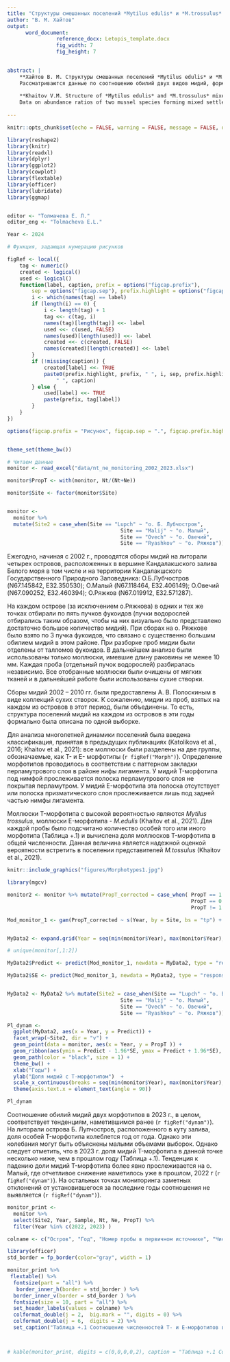 ```yaml
---
title: "Cтруктуры смешанных поселений *Mytilus edulis* и *M.trossulus* в вершине Кандалакшского залива"
author: "В. М. Хайтов"
output: 
      word_document:
                reference_docx: Letopis_template.docx
                fig_width: 7
                fig_height: 7

 
abstract: |
    **Хайтов В. М. Cтруктуры смешанных поселений *Mytilus edulis* и *M.trossulus* в вершине Кандалакшского залива ** // Толмачева Е. Л.  (ред.) Летопись природы Кадалакшского заповедника за 2024 год (ежегодный отчет). Кандалакша. Т.1 (Летопись природы Кандалакшского заповедника, кн. ++)
    Рассматриваются данные по соотношению обилий двух видов мидий, формирующих смешанные поселения в стандартных точках наблюдений (четыре оcтрова, расположенных на разном расстоянии от кута залива и пять мидиевых банок). 
    
    **Khaitov V.M. Structure of *Mytilus edulis* and *M.trossulus* mixed settlements in the top of Kandalaksha Bay** // Tolmacheva E. L. (ed.)  The Chronicle of Nature by the Kandalaksha Reserve for 2024 (Annual report).  Kandalaksha. V.1. (The Chronicle of Nature by the Kandalaksha Reserve, Book N ++)
    Data on abundance ratios of two mussel species forming mixed settlements at standard observation points (four islands located at different distances from the bay top and at five mussel beds) are considered.  
           
---
```


```r


knitr::opts_chunk$set(echo = FALSE, warning = FALSE, message = FALSE, dpi=300)

library(reshape2)
library(knitr)
library(readxl)
library(dplyr)
library(ggplot2)
library(cowplot)
library(flextable)
library(officer)
library(lubridate)
library(ggmap)


editor <- "Толмачева Е. Л."
editor_eng <- "Tolmacheva E.L."

Year <- 2024

# Функция, задающая нумерацию рисунков

figRef <- local({
    tag <- numeric()
    created <- logical()
    used <- logical()
    function(label, caption, prefix = options("figcap.prefix"), 
        sep = options("figcap.sep"), prefix.highlight = options("figcap.prefix.highlight")) {
        i <- which(names(tag) == label)
        if (length(i) == 0) {
            i <- length(tag) + 1
            tag <<- c(tag, i)
            names(tag)[length(tag)] <<- label
            used <<- c(used, FALSE)
            names(used)[length(used)] <<- label
            created <<- c(created, FALSE)
            names(created)[length(created)] <<- label
        }
        if (!missing(caption)) {
            created[label] <<- TRUE
            paste0(prefix.highlight, prefix, " ", i, sep, prefix.highlight, 
                " ", caption)
        } else {
            used[label] <<- TRUE
            paste(prefix, tag[label])
        }
    }
})

options(figcap.prefix = "Рисунок", figcap.sep = ".", figcap.prefix.highlight = "**")


theme_set(theme_bw())


```



```r
# Читаем данные
monitor <- read_excel("data/nt_ne_monitoring_2002_2023.xlsx") 

monitor$PropT <- with(monitor, Nt/(Nt+Ne))

monitor$Site <- factor(monitor$Site)


monitor <- 
  monitor %>% 
  mutate(Site2 = case_when(Site == "Lupch" ~ "о. Б. Лубчостров",
                                     Site == "Malij" ~ "о. Малый",
                                     Site == "Ovech" ~ "о. Овечий",
                                     Site == "Ryashkov" ~ "о. Ряжков")) 

```


Ежегодно, начиная с 2002 г., проводятся сборы мидий на литорали четырех островов, расположенных в вершине Кандалакшского залива Белого моря в том числе и на территории Кандалакшского Государственного Природного Заповедника: О.Б.Лубчостров (N67.145842, E32.350530); О.Малый (N67.118464, E32.406149); О.Овечий (N67.090252, E32.460394); О.Ряжков (N67.019912, E32.571287). 

На каждом острове (за исключением о.Ряжкова) в одних и тех же точках отбирали по пять пучков фукоидов (пучки водорослей отбирались таким образом, чтобы на них визуально было представлено достаточно большое количество мидий). При сборах на о. Ряжкове было взято по 3 пучка фукоидов, что связано с существенно большим обилием мидий в этом районе. При разборке проб мидии были отделены от талломов фукоидов. В дальнейшем анализе были использованы только моллюски, имевшие длину раковины не менее 10 мм. Каждая проба (отдельный пучок водорослей) разбиралась независимо. Все отобранные моллюски были очищены от мягких тканей и в дальнейшей работе были использованы сухие створки.


Сборы мидий 2002 – 2010 гг. были  предоставлены А. В. Полоскиным в виде коллекций сухих створок. К сожалению, мидии из проб, взятых на каждом из островов в этот период, были объединены. То есть, структура поселений мидий на каждом из островов в эти годы формально была описана по одной выборке. 



Для анализа многолетней динамики поселений была введена классификация, принятая в предыдущих публикациях (Katolikova et al., 2016; Khaitov et al., 2021): все моллюски были разделены на две группы, обозначаемые, как T- и E- морфотипы (`r figRef("Morph")`). Определение морфотипов проводилось в соответствии с паттерном закладки перламутрового слоя в районе нифы лигамента. У мидий T-морфотипа под нимфой прослеживается полоска перламутрового слоя не покрытая перламутром. У мидий E-морфотипа  эта полоска отсутствует или полоска призматического слоя прослеживается лишь под задней частью нимфы лигамента. 


Моллюски T-морфотипа с высокой вероятностью являются *Mytilus trossulus*, моллюски E-морфотипа - *M.edulis* (Khaitov et al., 2021). Для каждой пробы было подсчитано количество особей того или иного морфотипа (Таблица +.1) и вычислена доля моллюсков T-морфотипа в общей численности. Данная величина является надежной оценкой вероятности встретить в поселении представителей *M.tossulus* (Khaitov et al., 2021). 




```r

knitr::include_graphics("figures/Morphotypes1.jpg")

```







```r
library(mgcv)

monitor2 <- monitor %>% mutate(PropT_corrected = case_when( PropT == 1 ~ 0.9999,
                                                            PropT == 0 ~ 0.0001, 
                                                            PropT != 1 & PropT !=0 ~ PropT))

Mod_monitor_1 <- gam(PropT_corrected ~ s(Year, by = Site, bs = "tp") + Site, family = "betar", data = monitor2)


MyData2 <- expand.grid(Year = seq(min(monitor$Year), max(monitor$Year), 0.1), Site = levels(monitor$Site))

# unique(monitor[,1:2])

MyData2$Predict <- predict(Mod_monitor_1, newdata = MyData2, type = "response", se = T)$fit

MyData2$SE <- predict(Mod_monitor_1, newdata = MyData2, type = "response", se = T)$se.fit


MyData2 <- MyData2 %>% mutate(Site2 = case_when(Site == "Lupch" ~ "о. Б. Лубчостров",
                                     Site == "Malij" ~ "о. Малый",
                                     Site == "Ovech" ~ "о. Овечий",
                                     Site == "Ryashkov" ~ "о. Ряжков"))

Pl_dynam <- 
  ggplot(MyData2, aes(x = Year, y = Predict)) + 
  facet_wrap(~Site2, dir = "v") + 
  geom_point(data = monitor, aes(x = Year, y = PropT )) + 
  geom_ribbon(aes(ymin = Predict - 1.96*SE, ymax = Predict + 1.96*SE), alpha = 0.2) + 
  geom_path(color = "black", size = 1) +
  theme_bw() + 
  xlab("Годы") + 
  ylab("Доля мидий с T-морфотипом")  + 
  scale_x_continuous(breaks = seq(min(monitor$Year), max(monitor$Year), 1) )+
  theme(axis.text.x = element_text(angle = 90))

```



```r

Pl_dynam
```

Соотношение обилий мидий двух морфотипов в 2023 г., в целом, соответствует тенденциям, наметившимся ранее (`r figRef("dynam")`). На литорали острова Б. Лупчостров, расположенного в куту залива, доля особей T-морфотипа колеблется год от года. Однако эти колебания могут быть объяснены малыми объемами выборок. Однако следует отметить, что в 2023 г. доля мидий T-морфотипа в данной точке несколько ниже, чем в прошлом году (Таблица +.1). Тенденция к падению доли мидий T-морфотипа более явно прослеживается на о. Малый, где отчетливое снижение наметилось уже в прошлом, 2022 г (`r figRef("dynam")`). На остальных точках мониторинга заметных отклонений от установившегося за последние годы соотношения не выявляется (`r figRef("dynam")`). 



```r
monitor_print <- 
  monitor %>% 
  select(Site2, Year, Sample, Nt, Ne, PropT) %>% 
  filter(Year %in% c(2022, 2023) )

colname <- c("Остров", "Год", "Номер пробы в первичном источнике", "Численность T-морфотипа", "Численность E-морфотипа", "Доля T-морфотипа в общей численности")

library(officer)
std_border = fp_border(color="gray", width = 1)

monitor_print %>% 
 flextable() %>% 
  fontsize(part = "all") %>% 
   border_inner_h(border = std_border ) %>% 
  border_inner_v(border = std_border ) %>% 
  fontsize(size = 10, part = "all") %>% 
  set_header_labels(values = colname) %>% 
  colformat_double(j = 2,  big.mark = "", digits = 0) %>% 
  colformat_double(j = 6,  digits = 2) %>%
  set_caption("Таблица +.1 Соотношение численностей T- и E-морфотипов в пробах на четырех островах в 2022-2023 г. Abundance of T- and E-morfotypes in samples from four island in 2022-2023") 



# kable(monitor_print, digits = c(0,0,0,0,2), caption = "Таблица +.1 Соотношение численностей T- и E-морфотипов в пробах на четырех островах в 2023 г. Abundance of T- and E-morfotypes in samples from four island in 2023")

```


